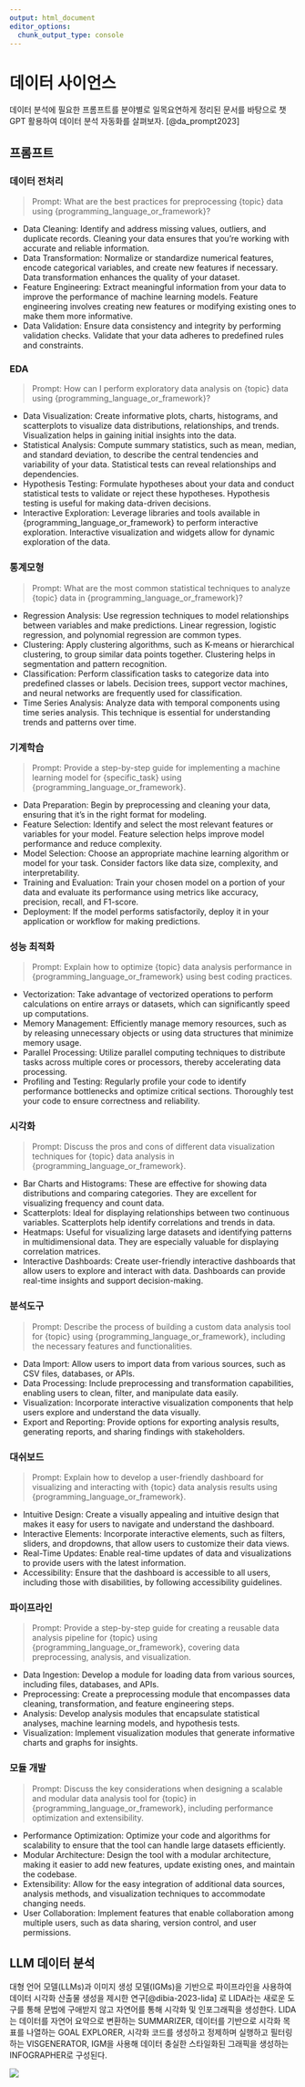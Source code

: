 ```yaml
---
output: html_document
editor_options: 
  chunk_output_type: console
---
```


# 데이터 사이언스

데이터 분석에 필요한 프롬프트를 분야별로 일목요연하게 정리된 문서를 바탕으로 챗GPT 활용하여 데이터 분석 자동화를 살펴보자. [@da_prompt2023] 

## 프롬프트

::: {.panel-tabset}
### 데이터 전처리

> Prompt: What are the best practices for preprocessing {topic} data using {programming_language_or_framework}?

- Data Cleaning: Identify and address missing values, outliers, and duplicate records. Cleaning your data ensures that you’re working with accurate and reliable information.
- Data Transformation: Normalize or standardize numerical features, encode categorical variables, and create new features if necessary. Data transformation enhances the quality of your dataset.
- Feature Engineering: Extract meaningful information from your data to improve the performance of machine learning models. Feature engineering involves creating new features or modifying existing ones to make them more informative.
- Data Validation: Ensure data consistency and integrity by performing validation checks. Validate that your data adheres to predefined rules and constraints.

### EDA

> Prompt: How can I perform exploratory data analysis on {topic} data using {programming_language_or_framework}?

- Data Visualization: Create informative plots, charts, histograms, and scatterplots to visualize data distributions, relationships, and trends. Visualization helps in gaining initial insights into the data.
- Statistical Analysis: Compute summary statistics, such as mean, median, and standard deviation, to describe the central tendencies and variability of your data. Statistical tests can reveal relationships and dependencies.
- Hypothesis Testing: Formulate hypotheses about your data and conduct statistical tests to validate or reject these hypotheses. Hypothesis testing is useful for making data-driven decisions.
- Interactive Exploration: Leverage libraries and tools available in {programming_language_or_framework} to perform interactive exploration. Interactive visualization and widgets allow for dynamic exploration of the data.

### 통계모형

> Prompt: What are the most common statistical techniques to analyze {topic} data in {programming_language_or_framework}?

- Regression Analysis: Use regression techniques to model relationships between variables and make predictions. Linear regression, logistic regression, and polynomial regression are common types.
- Clustering: Apply clustering algorithms, such as K-means or hierarchical clustering, to group similar data points together. Clustering helps in segmentation and pattern recognition.
- Classification: Perform classification tasks to categorize data into predefined classes or labels. Decision trees, support vector machines, and neural networks are frequently used for classification.
- Time Series Analysis: Analyze data with temporal components using time series analysis. This technique is essential for understanding trends and patterns over time.

### 기계학습

> Prompt: Provide a step-by-step guide for implementing a machine learning model for {specific_task} using {programming_language_or_framework}.

- Data Preparation: Begin by preprocessing and cleaning your data, ensuring that it’s in the right format for modeling.
- Feature Selection: Identify and select the most relevant features or variables for your model. Feature selection helps improve model performance and reduce complexity.
- Model Selection: Choose an appropriate machine learning algorithm or model for your task. Consider factors like data size, complexity, and interpretability.
- Training and Evaluation: Train your chosen model on a portion of your data and evaluate its performance using metrics like accuracy, precision, recall, and F1-score.
- Deployment: If the model performs satisfactorily, deploy it in your application or workflow for making predictions.

### 성능 최적화

> Prompt: Explain how to optimize {topic} data analysis performance in {programming_language_or_framework} using best coding practices.

- Vectorization: Take advantage of vectorized operations to perform calculations on entire arrays or datasets, which can significantly speed up computations.
- Memory Management: Efficiently manage memory resources, such as by releasing unnecessary objects or using data structures that minimize memory usage.
- Parallel Processing: Utilize parallel computing techniques to distribute tasks across multiple cores or processors, thereby accelerating data processing.
- Profiling and Testing: Regularly profile your code to identify performance bottlenecks and optimize critical sections. Thoroughly test your code to ensure correctness and reliability.

### 시각화

> Prompt: Discuss the pros and cons of different data visualization techniques for {topic} data analysis in {programming_language_or_framework}.

- Bar Charts and Histograms: These are effective for showing data distributions and comparing categories. They are excellent for visualizing frequency and count data.
- Scatterplots: Ideal for displaying relationships between two continuous variables. Scatterplots help identify correlations and trends in data.
- Heatmaps: Useful for visualizing large datasets and identifying patterns in multidimensional data. They are especially valuable for displaying correlation matrices.
- Interactive Dashboards: Create user-friendly interactive dashboards that allow users to explore and interact with data. Dashboards can provide real-time insights and support decision-making.

### 분석도구

> Prompt: Describe the process of building a custom data analysis tool for {topic} using {programming_language_or_framework}, including the necessary features and functionalities.


- Data Import: Allow users to import data from various sources, such as CSV files, databases, or APIs.
- Data Processing: Include preprocessing and transformation capabilities, enabling users to clean, filter, and manipulate data easily.
- Visualization: Incorporate interactive visualization components that help users explore and understand the data visually.
- Export and Reporting: Provide options for exporting analysis results, generating reports, and sharing findings with stakeholders.

### 대쉬보드

> Prompt: Explain how to develop a user-friendly dashboard for visualizing and interacting with {topic} data analysis results using {programming_language_or_framework}.


- Intuitive Design: Create a visually appealing and intuitive design that makes it easy for users to navigate and understand the dashboard.
- Interactive Elements: Incorporate interactive elements, such as filters, sliders, and dropdowns, that allow users to customize their data views.
- Real-Time Updates: Enable real-time updates of data and visualizations to provide users with the latest information.
- Accessibility: Ensure that the dashboard is accessible to all users, including those with disabilities, by following accessibility guidelines.

### 파이프라인

> Prompt: Provide a step-by-step guide for creating a reusable data analysis pipeline for {topic} using {programming_language_or_framework}, covering data preprocessing, analysis, and visualization.

- Data Ingestion: Develop a module for loading data from various sources, including files, databases, and APIs.
- Preprocessing: Create a preprocessing module that encompasses data cleaning, transformation, and feature engineering steps.
- Analysis: Develop analysis modules that encapsulate statistical analyses, machine learning models, and hypothesis tests.
- Visualization: Implement visualization modules that generate informative charts and graphs for insights.

### 모듈 개발

> Prompt: Discuss the key considerations when designing a scalable and modular data analysis tool for {topic} in {programming_language_or_framework}, including performance optimization and extensibility.

- Performance Optimization: Optimize your code and algorithms for scalability to ensure that the tool can handle large datasets efficiently.
- Modular Architecture: Design the tool with a modular architecture, making it easier to add new features, update existing ones, and maintain the codebase.
- Extensibility: Allow for the easy integration of additional data sources, analysis methods, and visualization techniques to accommodate changing needs.
- User Collaboration: Implement features that enable collaboration among multiple users, such as data sharing, version control, and user permissions.


:::


## LLM 데이터 분석

대형 언어 모델(LLMs)과 이미지 생성 모델(IGMs)을 기반으로 파이프라인을 사용하여 데이터 시각화 산출물 생성을 제시한 연구[@dibia-2023-lida]
로 LIDA라는 새로운 도구를 통해 문법에 구애받지 않고 자연어를 통해 시각화 및 인포그래픽을 생성한다. LIDA는 데이터를 자연어 요약으로 변환하는 SUMMARIZER, 데이터를 기반으로 시각화 목표를 나열하는 GOAL EXPLORER, 시각화 코드를 생성하고 정제하며 실행하고 필터링하는 VISGENERATOR, IGM을 사용해 데이터 충실한 스타일화된 그래픽을 생성하는 INFOGRAPHER로 구성된다.


![](images/da_llm.jpg)



